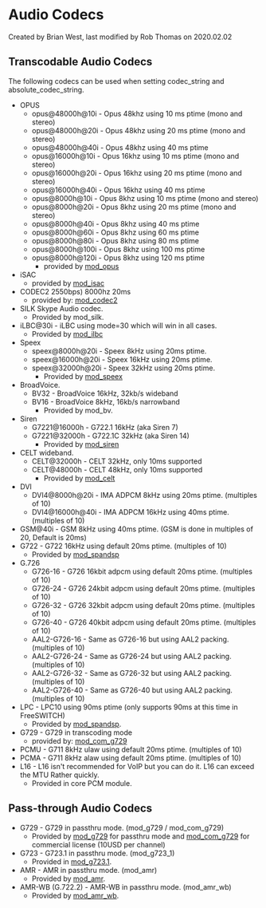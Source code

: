 
# Audio Codecs 

 Created by  Brian West, last modified by  Rob Thomas on 2020.02.02

## Transcodable Audio Codecs

The following codecs can be used when setting codec\_string and absolute\_codec\_string.

* OPUS  
   * opus@48000h@10i - Opus 48khz using 10 ms ptime (mono and stereo)  
   * opus@48000h@20i - Opus 48khz using 20 ms ptime (mono and stereo)  
   * opus@48000h@40i - Opus 48khz using 40 ms ptime  
   * opus@16000h@10i - Opus 16khz using 10 ms ptime (mono and stereo)  
   * opus@16000h@20i - Opus 16khz using 20 ms ptime (mono and stereo)  
   * opus@16000h@40i - Opus 16khz using 40 ms ptime  
   * opus@8000h@10i - Opus 8khz using 10 ms ptime (mono and stereo)  
   * opus@8000h@20i - Opus 8khz using 20 ms ptime (mono and stereo)  
   * opus@8000h@40i - Opus 8khz using 40 ms ptime  
   * opus@8000h@60i - Opus 8khz using 60 ms ptime  
   * opus@8000h@80i - Opus 8khz using 80 ms ptime  
   * opus@8000h@100i - Opus 8khz using 100 ms ptime  
   * opus@8000h@120i - Opus 8khz using 120 ms ptime  
      * provided by [mod\_opus](../Modules/mod_opus_6586850.mdx#about)
* iSAC  
   * provided by [mod\_isac](../Modules/mod_isac_6586969.mdx#about)
* CODEC2 2550bps) 8000hz 20ms  
   * provided by: [mod\_codec2](../Modules/mod_codec2_6587354.mdx#about)
* SILK Skype Audio codec.  
   * Provided by mod\_silk.
* iLBC@30i - iLBC using mode=30 which will win in all cases.  
   * Provided by [mod\_ilbc](../Modules/mod_iLBC_3375542.mdx#about)
* Speex  
   * speex@8000h@20i - Speex 8kHz using 20ms ptime.  
   * speex@16000h@20i - Speex 16kHz using 20ms ptime.  
   * speex@32000h@20i - Speex 32kHz using 20ms ptime.  
      * Provided by [mod\_speex](../Modules/mod_speex_6587480.mdx#about)
* BroadVoice.  
   * BV32 - BroadVoice 16kHz, 32kb/s wideband  
   * BV16 - BroadVoice 8kHz, 16kb/s narrowband  
      * Provided by mod\_bv.
* Siren  
   * G7221@16000h - G722.1 16kHz (aka Siren 7)  
   * G7221@32000h - G722.1C 32kHz (aka Siren 14)  
      * Provided by [mod\_siren](../Modules/mod_siren_3965524.mdx#test)
* CELT wideband.  
   * CELT@32000h - CELT 32kHz, only 10ms supported  
   * CELT@48000h - CELT 48kHz, only 10ms supported  
      * Provided by [mod\_celt](../Modules/mod_celt_3964992.mdx#test)
* DVI  
   * DVI4@8000h@20i - IMA ADPCM 8kHz using 20ms ptime. (multiples of 10)  
   * DVI4@16000h@40i - IMA ADPCM 16kHz using 40ms ptime. (multiples of 10)
* GSM@40i - GSM 8kHz using 40ms ptime. (GSM is done in multiples of 20, Default is 20ms)
* G722 - G722 16kHz using default 20ms ptime. (multiples of 10)  
   * Provided by [mod\_spandsp](../Modules/mod_spandsp_6587021.mdx#--)
* G.726  
   * G726-16 - G726 16kbit adpcm using default 20ms ptime. (multiples of 10)  
   * G726-24 - G726 24kbit adpcm using default 20ms ptime. (multiples of 10)  
   * G726-32 - G726 32kbit adpcm using default 20ms ptime. (multiples of 10)  
   * G726-40 - G726 40kbit adpcm using default 20ms ptime. (multiples of 10)  
   * AAL2-G726-16 - Same as G726-16 but using AAL2 packing. (multiples of 10)  
   * AAL2-G726-24 - Same as G726-24 but using AAL2 packing. (multiples of 10)  
   * AAL2-G726-32 - Same as G726-32 but using AAL2 packing. (multiples of 10)  
   * AAL2-G726-40 - Same as G726-40 but using AAL2 packing. (multiples of 10)
* LPC - LPC10 using 90ms ptime (only supports 90ms at this time in FreeSWITCH)  
   * Provided by [mod\_spandsp](../Modules/mod_spandsp_6587021.mdx#--).
* G729 - G729 in transcoding mode  
   * provided by: [mod\_com\_g729](../Modules/mod_g729_3375549.mdx#about)
* PCMU - G711 8kHz ulaw using default 20ms ptime. (multiples of 10)
* PCMA - G711 8kHz alaw using default 20ms ptime. (multiples of 10)
* L16 - L16 isn't recommended for VoIP but you can do it. L16 can exceed the MTU Rather quickly.  
   * Provided in core PCM module.

## Pass-through Audio Codecs

* G729 - G729 in passthru mode. (mod\_g729 / mod\_com\_g729)  
   * Provided by [mod\_g729](../Modules/mod_g729_3375549.mdx#about) for passthru mode and [mod\_com\_g729](../Modules/mod_com_g729_1049284.mdx#about) for commercial license (10USD per channel)
* G723 - G723.1 in passthru mode. (mod\_g723\_1)  
   * Provided in [mod\_g723.1](../Modules/mod_g723_1_3375594.mdx#about).
* AMR - AMR in passthru mode. (mod\_amr)  
   * Provided by [mod\_amr](../Modules/mod_amr_3964984.mdx#about).
* AMR-WB (G.722.2) - AMR-WB in passthru mode. (mod\_amr\_wb)  
   * Provided by [mod\_amr\_wb](../Modules/mod_amr_wb_3964987.mdx#about).

##   

  

